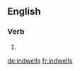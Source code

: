 ==English==

===Verb===
{{head|en}}

# {{en-third-person singular of|indwell}}

[[de:indwells]]
[[fr:indwells]]